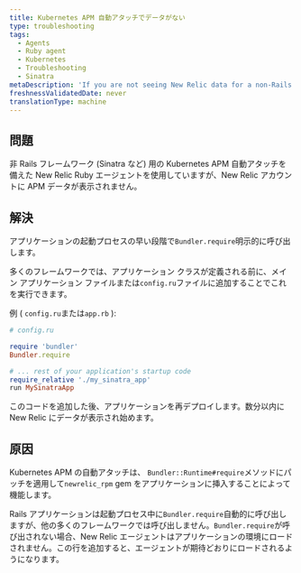 ```yaml
---
title: Kubernetes APM 自動アタッチでデータがない
type: troubleshooting
tags:
  - Agents
  - Ruby agent
  - Kubernetes
  - Troubleshooting
  - Sinatra
metaDescription: 'If you are not seeing New Relic data for a non-Rails Ruby application using the Kubernetes APM auto-attach, you may need to explicitly call `Bundler.require`.'
freshnessValidatedDate: never
translationType: machine
---
```


## 問題

非 Rails フレームワーク (Sinatra など) 用の Kubernetes APM 自動アタッチを備えた New Relic Ruby エージェントを使用していますが、New Relic アカウントに APM データが表示されません。

## 解決

アプリケーションの起動プロセスの早い段階で`Bundler.require`明示的に呼び出します。

多くのフレームワークでは、アプリケーション クラスが定義される前に、メイン アプリケーション ファイルまたは`config.ru`ファイルに追加することでこれを実行できます。

例 ( `config.ru`または`app.rb` ):

```ruby
# config.ru

require 'bundler'
Bundler.require

# ... rest of your application's startup code
require_relative './my_sinatra_app'
run MySinatraApp
```

このコードを追加した後、アプリケーションを再デプロイします。数分以内に New Relic にデータが表示され始めます。

## 原因

Kubernetes APM の自動アタッチは、 `Bundler::Runtime#require`メソッドにパッチを適用して`newrelic_rpm` gem をアプリケーションに挿入することによって機能します。

Rails アプリケーションは起動プロセス中に`Bundler.require`自動的に呼び出しますが、他の多くのフレームワークでは呼び出しません。`Bundler.require`が呼び出されない場合、New Relic エージェントはアプリケーションの環境にロードされません。この行を追加すると、エージェントが期待どおりにロードされるようになります。
